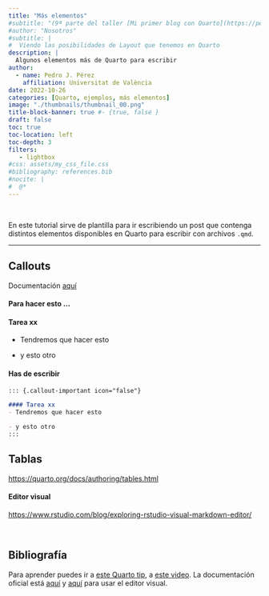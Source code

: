 ```yaml
---
title: "Más elementos"
#subtitle: "(9ª parte del taller [Mi primer blog con Quarto](https://perezp44.github.io/taller.primer.blog/))"
#author: "Nosotros"
#subtitle: | 
#  Viendo las posibilidades de Layout que tenemos en Quarto
description: |
  Algunos elementos más de Quarto para escribir
author:
  - name: Pedro J. Pérez
    affiliation: Universitat de València
date: 2022-10-26
categories: [Quarto, ejemplos, más elementos]
image: "./thumbnails/thumbnail_00.png"
title-block-banner: true #- {true, false }
draft: false
toc: true
toc-location: left
toc-depth: 3
filters:
   - lightbox
#css: assets/my_css_file.css
#bibliography: references.bib
#nocite: |
#  @*
---
```


<!--This is a comment. Comments are not displayed in the browser-->

<br>

En este tutorial sirve de plantilla para ir escribiendo un post que contenga distintos elementos disponibles en Quarto para escribir con archivos `.qmd`.

--------------------------------------------------------------------------------



## Callouts

Documentación [aquí](https://quarto.org/docs/authoring/callouts.html)


:::: panel-tabset
#### Para hacer esto ...

::: {.callout-important icon="false"}
#### Tarea xx
- Tendremos que hacer esto 

- y esto otro
:::

#### Has de escribir

``` markdown
::: {.callout-important icon="false"}

#### Tarea xx
- Tendremos que hacer esto 

- y esto otro
:::
```

::::





## Tablas

<https://quarto.org/docs/authoring/tables.html>

#### Editor visual

<https://www.rstudio.com/blog/exploring-rstudio-visual-markdown-editor/>

<br>


## Bibliografía

Para aprender puedes ir a [este Quarto tip](https://mine-cetinkaya-rundel.github.io/quarto-tip-a-day/posts/24-citations/), a  [este video](https://youtu.be/d8jSN998Mtw?t=3757). La documentación oficial está [aquí](https://quarto.org/docs/authoring/footnotes-and-citations.html) y [aquí](https://quarto.org/docs/visual-editor/technical.html#citations) para usar el editor visual.